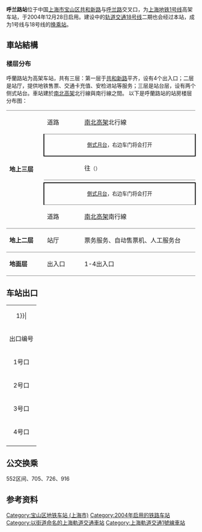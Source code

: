 {{noteTA 
|G1 =Railway}}
{{SH Future infrastructure}}
{{Infobox station
|name = 呼兰路
|eng_name = Hulan Road
|symbol_right =
|linecolour = {{上海地铁颜色|1|yes}}
|linecolour2 = {{上海地铁颜色|18|yes}}
|image = Hulan Road Station.jpg
|caption = 2008年的呼兰路站1号线站台
|other_name = 
|country = {{PRC}}
|borough = [[上海市|上海市]][[宝山区_(上海市)|宝山区]][[张庙街道|张庙街道]]与[[庙行镇|庙行镇]]交界
|address = [[共和新路|共和新路]]与[[呼兰路|呼兰路]]交叉口
|coordinates = {{coord|31|20|30|N|121|26|0|E|type:railwaystation}}
|elevation = 
|owned = [[上海申通地铁集团|上海申通地铁集团]]
|operator = [[上海地铁|上海地铁]]
|lines = {{上海地铁线路名|1|SL}}<br/>{{上海地铁线路名|18|SL}}（建设中）
|distance = 
|platform = {{上海地铁线路名|1|S}}：2個[[側式月台|側式月台]]
|tracks = 2条
|bus_routes = 
|bus_stands = 
|connections = 
|structure = {{上海地铁线路名|1|S}}：地上车站<br/>{{上海地铁线路名|18|S}}：地下车站（建设中）
|hall = {{上海地铁线路名|1|S}}：地上站厅<br/>{{上海地铁线路名|18|S}}：地下站厅（建设中）
|depth = 
|levels = 
|interchange = 
|exits = 4个
|architect = 
|architectural_style = 
|colour = 
|type = 
|status = {{上海地铁线路名|1|S}}：运营中<br />{{上海地铁线路名|18|S}}：建设中
|code = 
|classification = 
|website = 
|built = 
|opened = {{上海地铁线路名|1|S}}：{{Start date|2004|12|28|df=y}}<ref name="open">{{cite web |title=上海轨道交通1号线的历史&大事记 |url=http://news.dichan.sina.com.cn/2009/10/20/75404.html |website=新浪地产 |accessdate=2021-03-28 |archiveurl=https://web.archive.org/web/20151222091438/http://news.dichan.sina.com.cn/2009/10/20/75404.html |archivedate=2015-12-22 |dead-url=no }}</ref>
|closed = 
|former = 
|pass_year = 
|passengers = 
|pass_system = 
|pass_rank = 
|mpassengers = 
|trains = 
|station_hours = 
|hours = 
|first = 往{{上海地铁起讫站|1|R}}：6:03<br/>往{{上海地铁起讫站|1|L}}：5:40
|last = 往{{上海地铁起讫站|1|R}}：23:27<br/>往{{上海地铁起讫站|1|L}}：22:40
|adjacent = {{adjacent stations|system=上海地铁
|line1=1|left1=通河新村|right1=共富新村
|line2=18|left2=大康路|right2=爱辉路|type2=建设中}}
}}

'''呼兰路站'''位于中国[[上海市|上海市]][[宝山区_(上海市)|宝山区]][[共和新路|共和新路]]与[[呼兰路|呼兰路]]交叉口，为[[上海地铁|上海地铁]][[上海轨道交通1号线|1号线]]高架车站，于2004年12月28日启用。建设中的[[上海轨道交通18号线|轨道交通18号线]]二期也会经过本站，成为1号线与18号线的[[换乘站|换乘站]]。

==車站結構==
===楼层分布===
呼蘭路站为高架车站，共有三层：第一层于[[共和新路|共和新路]]平齐，设有4个出入口；二层是站厅，提供地铁售票、交通卡充值、安检进站等服务；三层是站台层，设有两个侧式站台。車站建於[[南北高架路|南北高架]]北行線與南行線之間。
以下是呼蘭路站的站房楼层分布图：
{|cellspacing=0 cellpadding=3
|style="border-top:solid 1px gray;border-bottom:solid 1px gray;" rowspan=6 width=100|'''地上三层'''
|style="border-top:solid 1px gray;"|道路
|style="border-top:solid 1px gray" colspan=2|[[南北高架路|南北高架]]北行線
|-
|style="border-top:solid 1px gray;border-right:solid 2px black;border-left:solid 2px black;border-bottom:solid 2px black;" colspan=2|<center><small>[[側式月台|側式月台]]，右边车门将会打开</small></center>
|-
|style="border-bottom:solid 1px gray;" width=100|{{arrow|L}}
|style="border-bottom:solid 1px gray;" width=350|{{上海地铁线路名|1}}往{{站|富锦路}}<small>（{{站|共富新村}}）</small>
|-
|
|{{split text|{{上海地铁线路名|1}}往{{站|莘庄}}<small>（{{站|通河新村}}）</small>|{{arrow|R}}}}
|-
|style="border-top:solid 2px black;border-right:solid 2px black;border-left:solid 2px black;border-bottom:solid 1px gray;" colspan=2|<center><small>[[側式月台|側式月台]]，右边车门将会打开</small></center>
|-
|style="border-bottom:solid 1px gray;"|道路
|style="border-bottom:solid 1px gray" colspan=2|[[南北高架路|南北高架]]南行線
|-
|style="border-bottom:solid 1px gray;"|'''地上二层'''
|style="border-bottom:solid 1px gray;"|站厅
|style="border-bottom:solid 1px gray;"|票务服务、自动售票机、人工服务台
|-
|style="border-bottom:solid 1px gray;"|'''地面层'''
|style="border-bottom:solid 1px gray;"|出入口
|style="border-bottom:solid 1px gray;"|1-4出入口
|}

==车站出口==
{| class="wikitable"
|colspan=4 align="center" bgcolor={{上海地铁颜色|1}}|
|-
! 出口编号 !! 建议前往目的地
|-
|1号口
|共和新路东侧，呼兰路北
|-
|2号口{{綠底白字出口|exitsign=none|附=升}}
|共和新路东侧，呼兰路南
|-
|3号口{{綠底白字出口|exitsign=none|附=升}}
|共和新路西侧，呼兰路南
|-
|4号口
|共和新路西侧，呼兰路北
|-
| bgcolor="#EEEEEE" colspan=2 |{{綠底白字出口|註=升}}
|}

==公交换乘==
552区间、705、726、916

== 参考资料 ==
{{commonscat|Hulan Road Station}}
{{reflist}}

{{上海轨道交通1号线}}
{{上海轨道交通18号线}}

[[Category:宝山区地铁车站_(上海市)|Category:宝山区地铁车站 (上海市)]]
[[Category:2004年启用的铁路车站|Category:2004年启用的铁路车站]]
[[Category:以街道命名的上海軌道交通車站|Category:以街道命名的上海軌道交通車站]]
[[Category:上海軌道交通1號線車站|Category:上海軌道交通1號線車站]]